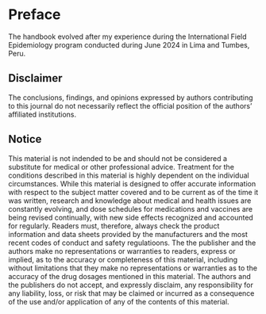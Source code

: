 # Preface {.unnumbered}

The handbook evolved after my experience during the International Field Epidemiology program conducted during June 2024 in Lima and Tumbes, Peru.


## Disclaimer

The conclusions, findings, and opinions expressed by authors contributing to this journal do not necessarily reflect the official position of the authors' affiliated institutions.

## Notice

This material is not indended to be and should not be considered a substitute for medical or other professional advice.
Treatment for the conditions described in this material is highly dependent on the individual circumstances.
While this material is designed to offer accurate information with respect to the subject matter covered and to be current as of the time it was written, research and knowledge about medical and health issues are constantly evolving, and dose schedules for medications and vaccines are being revised continually, with new side effects recognized and accounted for regularly.
Readers must, therefore, always check the product information and data sheets provided by the manufacturers and the most recent codes of conduct and safety regulatioons. 
The the publisher and the authors make no representations or warranties to readers, express or implied, as to the accuracy or completeness of this material, including without limitations that they make no representations or warranties as to the accuracy of the drug dosages mentioned in this material.
The authors and the publishers do not accept, and expressly disclaim, any responsibility for any liability, loss, or risk that may be claimed or incurred as a consequence of the use and/or application of any of the contents of this material.